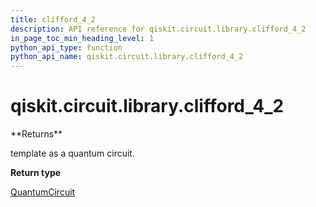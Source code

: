 ```yaml
---
title: clifford_4_2
description: API reference for qiskit.circuit.library.clifford_4_2
in_page_toc_min_heading_level: 1
python_api_type: function
python_api_name: qiskit.circuit.library.clifford_4_2
---
```


# qiskit.circuit.library.clifford\_4\_2

<Function id="qiskit.circuit.library.clifford_4_2" isDedicatedPage={true} github="https://github.com/qiskit/qiskit/tree/stable/0.20/qiskit/circuit/library/templates/clifford/clifford_4_2.py" signature="clifford_4_2()">
  **Returns**

  template as a quantum circuit.

  **Return type**

  [QuantumCircuit](qiskit.circuit.QuantumCircuit "qiskit.circuit.QuantumCircuit")
</Function>

